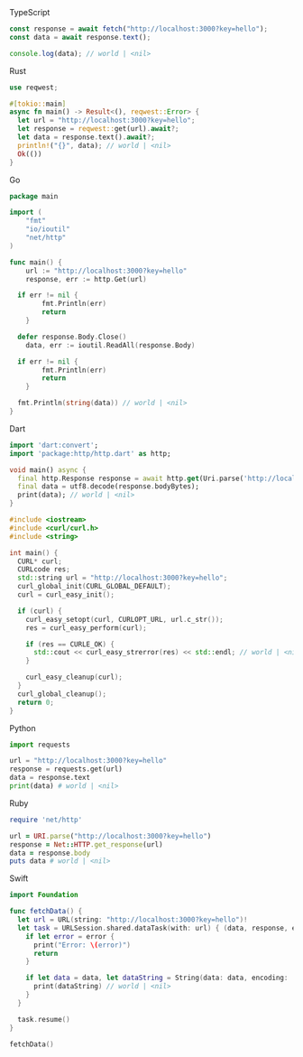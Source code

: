 
<LanguageHeader icon="mdi:language-typescript" color="#4287f5">
  TypeScript
</LanguageHeader>

```ts
const response = await fetch("http://localhost:3000?key=hello");
const data = await response.text();

console.log(data); // world | <nil>
```

<LanguageHeader icon="mdi:language-rust" color="orange">
  Rust
</LanguageHeader>

```rust
use reqwest;

#[tokio::main]
async fn main() -> Result<(), reqwest::Error> {
  let url = "http://localhost:3000?key=hello";
  let response = reqwest::get(url).await?;
  let data = response.text().await?;
  println!("{}", data); // world | <nil>
  Ok(())
}
```

<LanguageHeader icon="mdi:language-go" color="#4287f5">
  Go
</LanguageHeader>

```go
package main

import (
	"fmt"
	"io/ioutil"
	"net/http"
)

func main() {
	url := "http://localhost:3000?key=hello"
	response, err := http.Get(url)

  if err != nil {
		fmt.Println(err)
		return
	}

  defer response.Body.Close()
	data, err := ioutil.ReadAll(response.Body)

  if err != nil {
		fmt.Println(err)
		return
	}

  fmt.Println(string(data)) // world | <nil>
}
```

<LanguageHeader icon="dart">Dart</LanguageHeader>

```dart
import 'dart:convert';
import 'package:http/http.dart' as http;

void main() async {
  final http.Response response = await http.get(Uri.parse('http://localhost:3000?key=hello'));
  final data = utf8.decode(response.bodyBytes);
  print(data); // world | <nil>
}
```

<LanguageHeader icon="mdi:language-cpp" color="#406fe6" />

```cpp
#include <iostream>
#include <curl/curl.h>
#include <string>

int main() {
  CURL* curl;
  CURLcode res;
  std::string url = "http://localhost:3000?key=hello";
  curl_global_init(CURL_GLOBAL_DEFAULT);
  curl = curl_easy_init();

  if (curl) {
    curl_easy_setopt(curl, CURLOPT_URL, url.c_str());
    res = curl_easy_perform(curl);

    if (res == CURLE_OK) {
      std::cout << curl_easy_strerror(res) << std::endl; // world | <nil>
    }

    curl_easy_cleanup(curl);
  }
  curl_global_cleanup();
  return 0;
}
```

<LanguageHeader icon="mdi:language-python" color="#406fe6">
  Python
</LanguageHeader>

```python
import requests

url = "http://localhost:3000?key=hello"
response = requests.get(url)
data = response.text
print(data) # world | <nil>
```

<LanguageHeader icon="mdi:language-ruby" color="red">
  Ruby
</LanguageHeader>

```ruby
require 'net/http'

url = URI.parse("http://localhost:3000?key=hello")
response = Net::HTTP.get_response(url)
data = response.body
puts data # world | <nil>
```

<LanguageHeader icon="mdi:language-swift" color="orange">
  Swift
</LanguageHeader>

```swift
import Foundation

func fetchData() {
  let url = URL(string: "http://localhost:3000?key=hello")!
  let task = URLSession.shared.dataTask(with: url) { (data, response, error) in
    if let error = error {
      print("Error: \(error)")
      return
    }

    if let data = data, let dataString = String(data: data, encoding: .utf8) {
      print(dataString) // world | <nil>
    }
  }

  task.resume()
}

fetchData()
```
